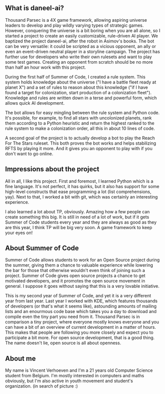 == What is daneel-ai? ==

Thousand Parsec is a 4X game framework, allowing aspiring universe leaders to develop and play wildly varying types of strategic games. However, conquering the universe is a bit boring when you are all alone, so I started a project to create an easily customizable, rule-driven AI player. We baptized the project daneel-ai, after the robot in Asimov's books. The bot can be very versatile: it could be scripted as a vicious opponent, an ally or even an event-driven neutral player in a storyline campaign. The project has further use for developers who write their own rulesets and want to play some test games. Creating an opponent from scratch should be no more than half an hour work with this project.

During the first half of Summer of Code, I created a rule system. This system holds knowledge about the universe ("I have a battle fleet ready at planet X") and a set of rules to reason about this knowledge ("if I have found a target for colonization, start production of a colonization fleet"). Knowledge and rules are written down in a terse and powerful form, which allows quick AI development.

The bot allows for easy mingling between the rule system and Python code. It's possible, for example, to find all stars with uncolonized planets, rank them according to a Python heuristic and return the highest ranked to the rule system to make a colonization order, all this in about 10 lines of code.

A second goal of the project is to actually develop a bot to play the Reach For The Stars ruleset. This both proves the bot works and helps stabilizing RFTS by playing it more. And it gives you an opponent to play with if you don't want to go online.

== Impressions about the project ==

All in all, I like this project. First and foremost, I learned Python which is a fine language. It's not perfect, it has quirks, but it also has support for some high-level constructs that ease programming a lot (list comprehensions, yay). Next to that, I worked a bit with git, which was certainly an interesting experience.

I also learned a lot about TP, obviously. Amazing how a few people can create something this big. It is still in need of a lot of work, but if it gets Summer of Code students every year and they are always as good as they are this year, I think TP will be big very soon. A game framework to keep your eyes on!

== About Summer of Code ==

Summer of Code allows students to work for an Open Source project during the summer, giving them a chance to valuable experience while lowering the bar for those that otherwise wouldn't even think of joining such a project. Summer of Code gives open source projects a chance to get motivated developers, and it promotes the open source movement in general. I suppose it goes without saying that this is a very lovable initiative.

This is my second year of Summer of Code, and yet it is a very different year from last year. Last year I worked with KDE, which features thousands of developers (or that's what it seems like), astounding amounts of mailing lists and an enourmous code base which takes you a day to download and compile even the tiny part you need from it. Thousand Parsec is in comparison a tiny project, where everyone mostly knows everyone and you can have a bit of an overview of current development in a matter of hours. This makes that people are following you more closely and expect you to participate a bit more. For open source development, that is a good thing. The name doesn't lie, open source is all about openness.

== About me ==

My name is Vincent Verhoeven and I'm a 21 years old Computer Science student from Belgium. I'm mostly interested in computers and maths obviously, but I'm also active in youth movement and student's organization.
(in search of picture :)
